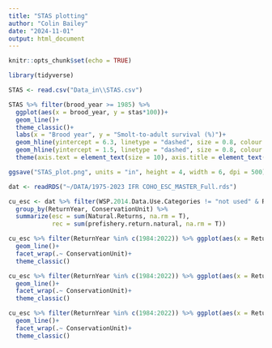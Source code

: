 ```yaml
---
title: "STAS plotting"
author: "Colin Bailey"
date: "2024-11-01"
output: html_document
---
```


```r
knitr::opts_chunk$set(echo = TRUE)

library(tidyverse)

STAS <- read.csv("Data_in\\STAS.csv")

STAS %>% filter(brood_year >= 1985) %>% 
  ggplot(aes(x = brood_year, y = stas*100))+
  geom_line()+
  theme_classic()+
  labs(x = "Brood year", y = "Smolt-to-adult survival (%)")+
  geom_hline(yintercept = 6.3, linetype = "dashed", size = 0.8, colour = "#01665e")+
  geom_hline(yintercept = 1.5, linetype = "dashed", size = 0.8, colour = "#d01c8b")+
  theme(axis.text = element_text(size = 10), axis.title = element_text(size = 9))

ggsave("STAS_plot.png", units = "in", height = 4, width = 6, dpi = 500)
```



```r
dat <- readRDS("~/DATA/1975-2023 IFR COHO_ESC_MASTER_Full.rds")

cu_esc <- dat %>% filter(WSP.2014.Data.Use.Categories != "not used" & ReturnYear %in% c(1984:2022)) %>% 
  group_by(ReturnYear, ConservationUnit) %>% 
  summarize(esc = sum(Natural.Returns, na.rm = T),
            rec = sum(prefishery.return.natural, na.rm = T))

cu_esc %>% filter(ReturnYear %in% c(1984:2022)) %>% ggplot(aes(x = ReturnYear, y = esc))+
  geom_line()+
  facet_wrap(.~ ConservationUnit)+
  theme_classic()

cu_esc %>% filter(ReturnYear %in% c(1984:2022)) %>% ggplot(aes(x = ReturnYear, y = rec))+
  geom_line()+
  facet_wrap(.~ ConservationUnit)+
  theme_classic()

cu_esc %>% filter(ReturnYear %in% c(1984:2022)) %>% ggplot(aes(x = ReturnYear, y = catch))+
  geom_line()+
  facet_wrap(.~ ConservationUnit)+
  theme_classic()

```
